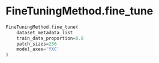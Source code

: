 # FineTuningMethod.fine_tune { #napari_activelearning.FineTuningMethod.fine_tune }

```python
FineTuningMethod.fine_tune(
    dataset_metadata_list
    train_data_proportion=0.8
    patch_sizes=256
    model_axes='YXC'
)
```

